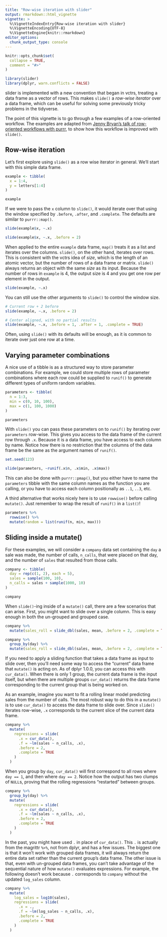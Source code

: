 ```yaml
---
title: "Row-wise iteration with slider"
output: rmarkdown::html_vignette
vignette: >
  %\VignetteIndexEntry{Row-wise iteration with slider}
  %\VignetteEncoding{UTF-8}
  %\VignetteEngine{knitr::rmarkdown}
editor_options: 
  chunk_output_type: console
---
```


```r
knitr::opts_chunk$set(
  collapse = TRUE,
  comment = "#>"
)
```

```r
library(slider)
library(dplyr, warn.conflicts = FALSE)
```

slider is implemented with a new convention that began in vctrs, treating a data frame as a vector of rows. This makes `slide()` a _row-wise iterator_ over a data frame, which can be useful for solving some previously tricky problems in the tidyverse.

The point of this vignette is to go through a few examples of a row-oriented workflow. The examples are adapted from [Jenny Bryan's talk of row-oriented workflows with purrr](https://github.com/jennybc/row-oriented-workflows), to show how this workflow is improved with `slide()`.

## Row-wise iteration

Let's first explore using `slide()` as a row wise iterator in general. We'll start with this simple data frame.

```r
example <- tibble(
  x = 1:4,
  y = letters[1:4]
)

example
```

If we were to pass the `x` column to `slide()`, it would iterate over that using the window specified by `.before`, `.after`, and `.complete`. The defaults are similar to `purrr::map()`.

```r
slide(example$x, ~.x)

slide(example$x, ~.x, .before = 2)
```

When applied to the entire `example` data frame, `map()` treats it as a list and iterates over the columns. `slide()`, on the other hand, iterates over rows. This is consistent with the vctrs idea of _size_, which is the length of an atomic vector, but the number of rows of a data frame or matrix. `slide()` always returns an object with the same _size_ as its input. Because the number of rows in `example` is 4, the output size is 4 and you get one row per element in the output.

```r
slide(example, ~.x)
```

You can still use the other arguments to `slide()` to control the window size.

```r
# Current row + 2 before
slide(example, ~.x, .before = 2)

# Center aligned, with no partial results
slide(example, ~.x, .before = 1, .after = 1, .complete = TRUE)
```

Often, using `slide()` with its defaults will be enough, as it is common to iterate over just one row at a time.

## Varying parameter combinations

A nice use of a tibble is as a structured way to store parameter combinations. For example, we could store multiple rows of parameter combinations where each row could be supplied to `runif()` to generate different types of uniform random variables. 

```r
parameters <- tibble(
  n = 1:3,
  min = c(0, 10, 100),
  max = c(1, 100, 1000)
)

parameters
```

With `slide()` you can pass these parameters on to `runif()` by iterating over `parameters` row-wise. This gives you access to the data frame of the current row through `.x`. Because it is a data frame, you have access to each column by name. Notice how there is no restriction that the columns of the data frame be the same as the argument names of `runif()`.

```r
set.seed(123)

slide(parameters, ~runif(.x$n, .x$min, .x$max))
```

This can also be done with `purrr::pmap()`, but you either have to name the `parameters` tibble with the same column names as the function you are calling, or you have to access each column positionally as `..1`, `..3`, etc.

A third alternative that works nicely here is to use `rowwise()` before calling `mutate()`. Just remember to wrap the result of `runif()` in a `list()`!

```r
parameters %>%
  rowwise() %>%
  mutate(random = list(runif(n, min, max)))
```

## Sliding inside a mutate()

For these examples, we will consider a `company` data set containing the `day` a sale was made, the number of calls, `n_calls`, that were placed on that day, and the number of `sales` that resulted from those calls.

```r
company <- tibble(
  day = rep(c(1, 2), each = 5),
  sales = sample(100, 10),
  n_calls = sales + sample(1000, 10)
)

company
```

When `slide()`-ing inside of a `mutate()` call, there are a few scenarios that can arise. First, you might want to slide over a single column. This is easy enough in both the un-grouped and grouped case. 

```r
company %>%
  mutate(sales_roll = slide_dbl(sales, mean, .before = 2, .complete = TRUE))

company %>%
  group_by(day) %>%
  mutate(sales_roll = slide_dbl(sales, mean, .before = 2, .complete = TRUE))
```

If you need to apply a sliding function that takes a data frame as input to slide over, then you'll need some way to access the "current" data frame that `mutate()` is acting on. As of dplyr 1.0.0, you can access this with `cur_data()`. When there is only 1 group, the current data frame is the input itself, but when there are multiple groups `cur_data()` returns the data frame corresponding to the current group that is being worked on.

As an example, imagine you want to fit a rolling linear model predicting sales from the number of calls. The most robust way to do this in a `mutate()` is to use `cur_data()` to access the data frame to slide over. Since `slide()` iterates row-wise, `.x` corresponds to the current slice of the current data frame.

```r
company %>%
  mutate(
    regressions = slide(
      .x = cur_data(),
      .f = ~lm(sales ~ n_calls, .x), 
      .before = 2, 
      .complete = TRUE
    )
  )
```

When you group by `day`, `cur_data()` will first correspond to all rows where `day == 1`, and then where `day == 2`. Notice how the output has two clumps of `NULL`s, proving that the rolling regressions "restarted" between groups.

```r
company %>%
  group_by(day) %>%
  mutate(
    regressions = slide(
      .x = cur_data(),
      .f = ~lm(sales ~ n_calls, .x), 
      .before = 2, 
      .complete = TRUE
    )
  )
```

In the past, you might have used `.` in place of `cur_data()`. This `.` is actually from the magrittr `%>%`, not from dplyr, and has a few issues. The biggest one is that it won't work with grouped data frames, it will always return the entire data set rather than the current group's data frame. The other issue is that, even with un-grouped data frames, you can't take advantage of the sequential nature of how `mutate()` evaluates expressions. For example, the following doesn't work because `.` corresponds to `company` without the updated `log_sales` column.

```r
company %>%
  mutate(
    log_sales = log10(sales),
    regressions = slide(
      .x = .,
      .f = ~lm(log_sales ~ n_calls, .x), 
      .before = 2, 
      .complete = TRUE
    )
  )
```
